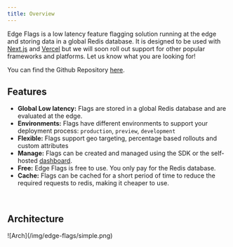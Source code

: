 ```yaml
---
title: Overview
---
```


Edge Flags is a low latency feature flagging solution running at the edge and
storing data in a global Redis database. It is designed to be used with
[Next.js](https://nextjs.org) and [Vercel](https://vercel.com) but we will soon
roll out support for other popular frameworks and platforms. Let us know what
you are looking for!

You can find the Github Repository [here](https://github.com/upstash/edge-flags).

## Features

- **Global Low latency:** Flags are stored in a global Redis database and are
  evaluated at the edge.
- **Environments:** Flags have different environments to support your deployment
  process: `production`, `preview`, `development`
- **Flexible:** Flags support geo targeting, percentage based rollouts and
  custom attributes
- **Manage:** Flags can be created and managed using the SDK or the self-hosted [dashboard](https://github.com/upstash/edge-flags/tree/main/packages/dashboard).
- **Free:** Edge Flags is free to use. You only pay for the Redis database.
- **Cache:** Flags can be cached for a short period of time to reduce the
  required requests to redis, making it cheaper to use.

<br />

## Architecture

<Frame>![Arch](/img/edge-flags/simple.png)</Frame>
